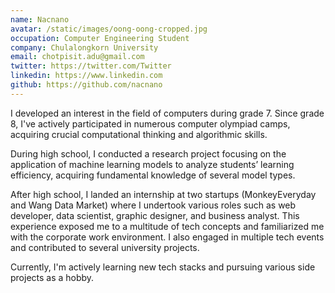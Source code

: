 ```yaml
---
name: Nacnano
avatar: /static/images/oong-oong-cropped.jpg
occupation: Computer Engineering Student
company: Chulalongkorn University
email: chotpisit.adu@gmail.com
twitter: https://twitter.com/Twitter
linkedin: https://www.linkedin.com
github: https://github.com/nacnano
---
```


I developed an interest in the field of computers during grade 7. Since grade 8, I've actively participated in numerous computer olympiad camps, acquiring crucial computational thinking and algorithmic skills.

During high school, I conducted a research project focusing on the application of machine learning models to analyze students’ learning efficiency, acquiring fundamental knowledge of several model types.

After high school, I landed an internship at two startups (MonkeyEveryday and Wang Data Market) where I undertook various roles such as web developer, data scientist, graphic designer, and business analyst. This experience exposed me to a multitude of tech concepts and familiarized me with the corporate work environment. I also engaged in multiple tech events and contributed to several university projects.

Currently, I'm actively learning new tech stacks and pursuing various side projects as a hobby.
